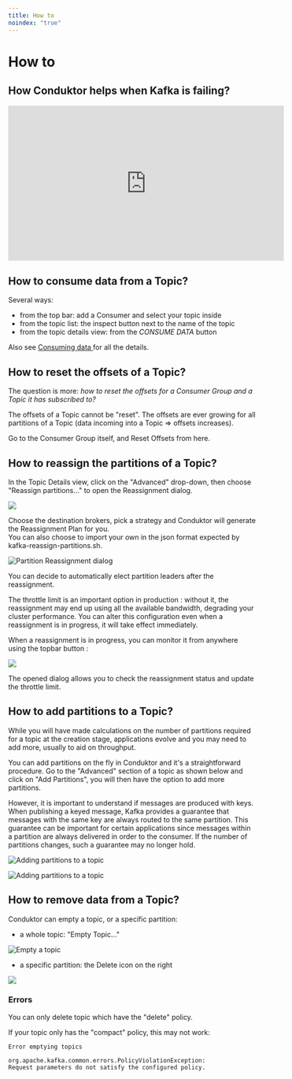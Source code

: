 ```yaml
---
title: How to
noindex: "true"
---
```


# How to

## How Conduktor helps when Kafka is failing?

<iframe width="560" height="315" src="https://www.youtube.com/embed/ZJTw2-GVr-4" title="YouTube video player" frameBorder="0" allow="accelerometer; autoplay; clipboard-write; encrypted-media; gyroscope; picture-in-picture" allowFullScreen></iframe>

## How to consume data from a Topic?

Several ways:

- from the top bar: add a Consumer and select your topic inside
- from the topic list: the inspect button next to the name of the topic
- from the topic details view: from the _CONSUME DATA_ button

Also see [Consuming data ](/desktop/features/consuming-data/)for all the details.

## How to reset the offsets of a Topic?

The question is more: _how to reset the offsets for a Consumer Group and a Topic it has subscribed to?_

The offsets of a Topic cannot be "reset". The offsets are ever growing for all partitions of a Topic (data incoming into a Topic => offsets increases).&#x20;

Go to the Consumer Group itself, and Reset Offsets from here.

## How to reassign the partitions of a Topic?

In the Topic Details view, click on the "Advanced" drop-down, then choose "Reassign partitions..." to open the Reassignment dialog.

![](../../assets/topic-reassign-dropdown.png)

Choose the destination brokers, pick a strategy and Conduktor will generate the Reassignment Plan for you.\
You can also choose to import your own in the json format expected by kafka-reassign-partitions.sh.

![Partition Reassignment dialog](../../assets/reassignment-not-started.png)

You can decide to automatically elect partition leaders after the reassignment.

The throttle limit is an important option in production : without it, the reassignment may end up using all the available bandwidth, degrading your cluster performance. You can alter this configuration even when a reassignment is in progress, it will take effect immediately.

When a reassignment is in progress, you can monitor it from anywhere using the topbar button :&#x20;

![](../../assets/current-reassignment-topbar.png)

The opened dialog allows you to check the reassignment status and update the throttle limit.

## How to add partitions to a Topic?

While you will have made calculations on the number of partitions required for a topic at the creation stage, applications evolve and you may need to add more, usually to aid on throughput.

&#x20;You can add partitions on the fly in Conduktor and it's a straightforward procedure. Go to the "Advanced" section of a topic as shown below and click on "Add Partitions", you will then have the option to add more partitions.

However, it is important to understand if messages are produced with keys. When publishing a keyed message, Kafka provides a guarantee that messages with the same key are always routed to the same partition. This guarantee can be important for certain applications since messages within a partition are always delivered in order to the consumer. If the number of partitions changes, such a guarantee may no longer hold.&#x20;

![Adding partitions to a topic](<../../assets/image (54).png>)

![Adding partitions to a topic](<../../assets/image (53).png>)

## How to remove data from a Topic?

Conduktor can empty a topic, or a specific partition:

- a whole topic: "Empty Topic..."

![Empty a topic](../../assets/screenshot-2021-02-23-at-18.30.22.png)

- a specific partition: the Delete icon on the right

![](../../assets/screenshot-2021-02-23-at-18.31.05.png)

### Errors

You can only delete topic which have the "delete" policy.

If your topic only has the "compact" policy, this may not work:&#x20;

```
Error emptying topics

org.apache.kafka.common.errors.PolicyViolationException:
Request parameters do not satisfy the configured policy.
```
